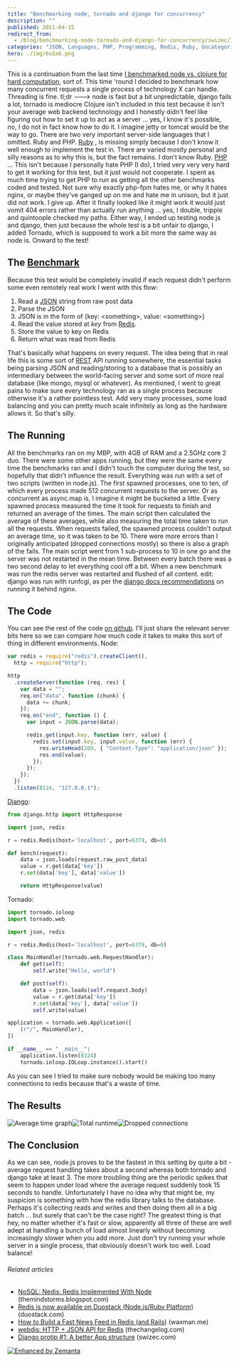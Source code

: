 ```yaml
---
title: "Benchmarking node, tornado and django for concurrency"
description: ""
published: 2011-04-15
redirect_from:
  - /blog/benchmarking-node-tornado-and-django-for-concurrency/swizec/1616
categories: "JSON, Languages, PHP, Programming, Redis, Ruby, Uncategorized"
hero: ./img/6sGx6.png
---
```


This is a continuation from the last time [I benchmarked node vs. clojure for hard computation](http://swizec.com/blog/comparing-clojure-and-node-js-for-speed/swizec/1593 "Comparing clojure and node.js for speed"), sort of. This time 'round I decided to benchmark how many concurrent requests a single process of technology X can handle. Threading is fine. tl;dr ---> node is fast but a bit unpredictable, django fails a lot, tornado is mediocre Clojure isn't included in this test because it isn't your average web backend technology and I honestly didn't feel like figuring out how to set it up to act as a server ... yes, I know it's possible, no, I do not in fact know how to do it. I imagine jetty or tomcat would be the way to go. There are two very important server-side languages that I omitted. Ruby and PHP. [Ruby](http://www.ruby-lang.org/ "Ruby (programming language)") , is missing simply because I don't know it well enough to implement the test in. There are varied mostly personal and silly reasons as to why this is, but the fact remains. I don't know Ruby. [PHP](http://www.php.net/ "PHP") ... This isn't because I personally hate PHP (I do), I tried very very very hard to get it working for this test, but it just would not cooperate. I spent as much time trying to get PHP to _run_ as getting all the other benchmarks coded and tested. Not sure why exactly php-fpm hates me, or why it hates nginx, or maybe they've ganged up on me and hate me in unison, but it just did not work. I give up. After it finally looked like it might work it would just vomit 404 errors rather than actually run anything ... yes, I double, tripple and quintoople checked my paths. Either way, I ended up testing node.js and django, then just because the whole test is a bit unfair to django, I added Tornado, which is supposed to work a bit more the same way as node is. Onward to the test!

## The [Benchmark](http://www.benchmark.com/ "Benchmark Capital")

Because this test would be completely invalid if each request didn't perform some even remotely real work I went with this flow:

1.  Read a [JSON](http://json.org "JSON") string from raw post data
2.  Parse the JSON
3.  JSON is in the form of {key: &lt;something>, value: &lt;something>}
4.  Read the value stored at _key_ from [Redis](http://redis.io/ "Redis (data store)").
5.  Store the value to key on Redis
6.  Return what was read from Redis

That's basically what happens on every request. The idea being that in real life this is some sort of [REST](http://en.wikipedia.org/wiki/Representational_State_Transfer "Representational State Transfer") API running somewhere, the essential tasks being parsing JSON and reading/storing to a database that is possibly an intermediary between the world-facing server and some sort of more real database (like mongo, mysql or whatever). As mentioned, I went to great pains to make sure every technology ran as a single process because otherwise it's a rather pointless test. Add very many processes, some load balancing and you can pretty much scale infinitely as long as the hardware allows it. So that's silly.

## The Running

All the benchmarks ran on my MBP, with 4GB of RAM and a 2.5GHz core 2 duo. There were some other apps running, but they were the same every time the benchmarks ran and I didn't touch the computer during the test, so hopefully that didn't influence the result. Everything was run with a set of two scripts (written in node.js). The first spawned processes, one to ten, of which every process made 512 concurrent requests to the server. Or as concurrent as async.map is, I imagine it might be bucketed a little. Every spawned process measured the time it took for requests to finish and returned an average of the times. The main script then calculated the average of these averages, while also measuring the total time taken to run all the requests. When requests failed, the spawned process couldn't output an average time, so it was taken to be 10. There were more errors than I originally anticipated (dropped connections mostly) so there is also a graph of the fails. The main script went from 1 sub-process to 10 in one go and the server was not restarted in the mean time. Between every batch there was a two second delay to let everything cool off a bit. When a new benchmark was run the redis server was restarted and flushed of all content. edit: django was run with runfcgi, as per the [django docs recommendations](http://docs.djangoproject.com/en/1.3/howto/deployment/fastcgi/) on running it behind nginx.

## The Code

You can see the rest of the code [on github](https://github.com/Swizec/random-coding/tree/master/serverbench). I'll just share the relevant server bits here so we can compare how much code it takes to make this sort of thing in different environments. Node:

```javascript
var redis = require("redis").createClient(),
  http = require("http");

http
  .createServer(function (req, res) {
    var data = "";
    req.on("data", function (chunk) {
      data += chunk;
    });
    req.on("end", function () {
      var input = JSON.parse(data);

      redis.get(input.key, function (err, value) {
        redis.set(input.key, input.value, function (err) {
          res.writeHead(200, { "Content-Type": "application/json" });
          res.end(value);
        });
      });
    });
  })
  .listen(8124, "127.0.0.1");
```

[Django](http://www.djangoproject.com "Django (web framework)"):

```python
from django.http import HttpResponse

import json, redis

r = redis.Redis(host='localhost', port=6379, db=0)

def bench(request):
    data = json.loads(request.raw_post_data)
    value = r.get(data['key'])
    r.set(data['key'], data['value'])

    return HttpResponse(value)
```

Tornado:

```python
import tornado.ioloop
import tornado.web

import json, redis

r = redis.Redis(host='localhost', port=6379, db=0)

class MainHandler(tornado.web.RequestHandler):
    def get(self):
        self.write("Hello, world")

    def post(self):
        data = json.loads(self.request.body)
        value = r.get(data['key'])
        r.set(data['key'], data['value'])
        self.write(value)

application = tornado.web.Application([
    (r"/", MainHandler),
])

if __name__ == "__main__":
    application.listen(8124)
    tornado.ioloop.IOLoop.instance().start()
```

As you can see I tried to make sure nobody would be making too many connections to redis because that's a waste of time.

## The Results

![](./img/6sGx6.png "Average time graph")![](./img/ubAAQ.png "Total runtime")![](./img/DDUbz.png "Dropped connections")

## The Conclusion

As we can see, node.js proves to be the fastest in this setting by quite a bit - average request handling takes about a second whereas both tornado and django take at least 3. The more troubling thing are the periodic spikes that seem to happen under load where the average request suddenly took 15 seconds to handle. Unfortunately I have no idea why that might be, my suspicion is something with how the redis library talks to the database. Perhaps it's collecting reads and writes and then doing them all in a big batch ... but surely that can't be the case right? The greatest thing is that hey, no matter whether it's fast or slow, apparently all three of these are well adept at handling a bunch of load almost linearly without becoming increasingly slower when you add more. Just don't try running your whole server in a single process, that obviously doesn't work too well. Load balance!

###### Related articles

- [NoSQL: Nedis: Redis Implemented With Node](http://themindstorms.blogspot.com/2011/04/nosql-nedis-redis-implemented-with-node.html) (themindstorms.blogspot.com)
- [Redis is now available on Duostack (Node.js/Ruby Platform)](http://blog.duostack.com/post/4530917803/free-redis-database-for-every-duostack-app) (duostack.com)
- [How to Build a Fast News Feed in Redis (and Rails)](http://blog.waxman.me/how-to-build-a-fast-news-feed-in-redis) (waxman.me)
- [webdis: HTTP + JSON API for Redis](http://thechangelog.com/post/2910383164/webdis-a-redis-http-interface-with-json-output) (thechangelog.com)
- [Django protip #1: A better App structure](http://swizec.com/blog/django-protip-1-a-better-app-structure/swizec/1386) (swizec.com)

[![Enhanced by Zemanta](http://img.zemanta.com/zemified_e.png?x-id=dd20d0b5-9ae6-49ce-884c-50096218731e)](http://www.zemanta.com/ "Enhanced by Zemanta")
